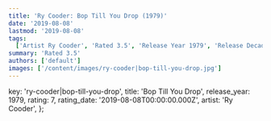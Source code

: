 ```yaml
---
title: 'Ry Cooder: Bop Till You Drop (1979)'
date: '2019-08-08'
lastmod: '2019-08-08'
tags:
  ['Artist Ry Cooder', 'Rated 3.5', 'Release Year 1979', 'Release Decade 1970']
summary: 'Rated 3.5'
authors: ['default']
images: ['/content/images/ry-cooder|bop-till-you-drop.jpg']
---
```


  key: 'ry-cooder|bop-till-you-drop',
  title: 'Bop Till You Drop',
  release_year: 1979,
  rating: 7,
  rating_date: '2019-08-08T00:00:00.000Z',
  artist: 'Ry Cooder',
};

<MusicRating data={data} />
